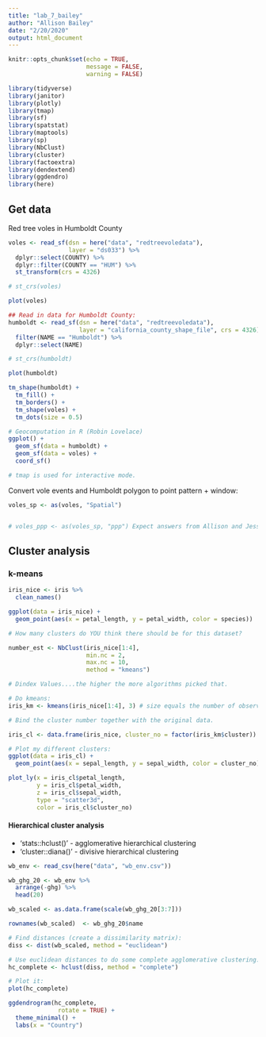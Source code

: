 ```yaml
---
title: "lab_7_bailey"
author: "Allison Bailey"
date: "2/20/2020"
output: html_document
---
```


```r
knitr::opts_chunk$set(echo = TRUE,
                      message = FALSE,
                      warning = FALSE)
```

```r

library(tidyverse)
library(janitor)
library(plotly)
library(tmap)
library(sf)
library(spatstat)
library(maptools)
library(sp)
library(NbClust)
library(cluster)
library(factoextra)
library(dendextend)
library(ggdendro)
library(here)

```

## Get data

Red tree voles in Humboldt County

```r

voles <- read_sf(dsn = here("data", "redtreevoledata"), 
                 layer = "ds033") %>%
  dplyr::select(COUNTY) %>%
  dplyr::filter(COUNTY == "HUM") %>%
  st_transform(crs = 4326)

# st_crs(voles)

plot(voles)

## Read in data for Humboldt County:
humboldt <- read_sf(dsn = here("data", "redtreevoledata"),
                    layer = "california_county_shape_file", crs = 4326) %>%
  filter(NAME == "Humboldt") %>%
  dplyr::select(NAME)

# st_crs(humboldt)

plot(humboldt)

tm_shape(humboldt) +
  tm_fill() +
  tm_borders() +
  tm_shape(voles) +
  tm_dots(size = 0.5)

# Geocomputation in R (Robin Lovelace)
ggplot() +
  geom_sf(data = humboldt) +
  geom_sf(data = voles) +
  coord_sf()

# tmap is used for interactive mode.

```

Convert vole events and Humboldt polygon to point pattern + window:

```r
voles_sp <- as(voles, "Spatial")


# voles_ppp <- as(voles_sp, "ppp") Expect answers from Allison and Jessica.  Ths code doesn't work. 

```

## Cluster analysis

### k-means

```r
iris_nice <- iris %>%
  clean_names()

ggplot(data = iris_nice) +
  geom_point(aes(x = petal_length, y = petal_width, color = species))

# How many clusters do YOU think there should be for this dataset?

number_est <- NbClust(iris_nice[1:4],
                      min.nc = 2,
                      max.nc = 10,
                      method = "kmeans")

# Dindex Values....the higher the more algorithms picked that. 

# Do kmeans: 
iris_km <- kmeans(iris_nice[1:4], 3) # size equals the number of observatons in each cluster. 

# Bind the cluster number together with the original data.

iris_cl <- data.frame(iris_nice, cluster_no = factor(iris_km$cluster))

# Plot my different clusters:
ggplot(data = iris_cl) +
  geom_point(aes(x = sepal_length, y = sepal_width, color = cluster_no))

```

```r
plot_ly(x = iris_cl$petal_length,
        y = iris_cl$petal_width,
        z = iris_cl$sepal_width,
        type = "scatter3d",
        color = iris_cl$cluster_no)
```
#### Hierarchical cluster analysis

- 'stats::hclust()' - agglomerative hierarchical clustering
- 'cluster::diana()' - divisive hierarchical clustering

```r

wb_env <- read_csv(here("data", "wb_env.csv")) 

wb_ghg_20 <- wb_env %>%
  arrange(-ghg) %>%
  head(20)

wb_scaled <- as.data.frame(scale(wb_ghg_20[3:7]))

rownames(wb_scaled)  <- wb_ghg_20$name

# Find distances (create a dissimilarity matrix):
diss <- dist(wb_scaled, method = "euclidean")

# Use euclidean distances to do some complete agglomerative clustering:
hc_complete <- hclust(diss, method = "complete")

# Plot it:
plot(hc_complete)

ggdendrogram(hc_complete,
              rotate = TRUE) +
  theme_minimal() +
  labs(x = "Country")

```


